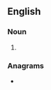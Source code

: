 ==English==

===Noun===
{{head|en|noun form}}

# {{plural of|en|overhead}}

===Anagrams===
* {{anagrams|en|a=adeehorsv|overshade}}